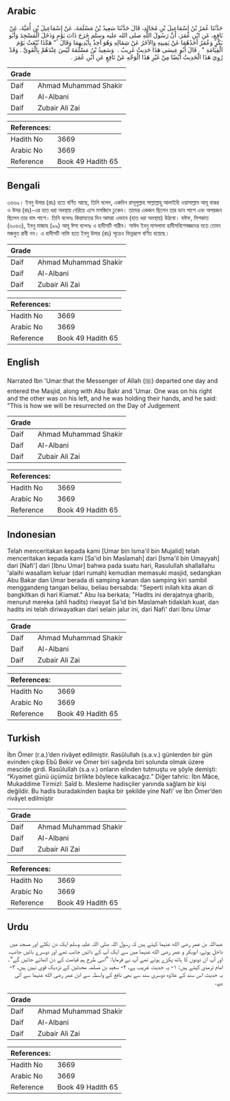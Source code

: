 ## Arabic


<div dir="rtl" lang="ar" style={{fontSize:'larger',backgroundColor:'#f8f9fa',padding:20}}>
حَدَّثَنَا عُمَرُ بْنُ إِسْمَاعِيلَ بْنِ مُجَالِدِ، قَالَ حَدَّثَنَا سَعِيدُ بْنُ مَسْلَمَةَ، عَنْ إِسْمَاعِيلَ بْنِ أُمَيَّةَ، عَنْ نَافِعٍ، عَنِ ابْنِ عُمَرَ، أَنَّ رَسُولَ اللَّهِ صلى الله عليه وسلم خَرَجَ ذَاتَ يَوْمٍ وَدَخَلَ الْمَسْجِدَ وَأَبُو بَكْرٍ وَعُمَرُ أَحَدُهُمَا عَنْ يَمِينِهِ وَالآخَرُ عَنْ شِمَالِهِ وَهُوَ آخِذٌ بِأَيْدِيهِمَا وَقَالَ ‏ "‏ هَكَذَا نُبْعَثُ يَوْمَ الْقِيَامَةِ ‏"‏ ‏. قَالَ أَبُو عِيسَى هَذَا حَدِيثٌ غَرِيبٌ ‏.‏ ‏ وَسَعِيدُ بْنُ مَسْلَمَةَ لَيْسَ عِنْدَهُمْ بِالْقَوِيِّ ‏.‏ وَقَدْ رُوِيَ هَذَا الْحَدِيثُ أَيْضًا مِنْ غَيْرِ هَذَا الْوَجْهِ عَنْ نَافِعٍ عَنِ ابْنِ عُمَرَ ‏.‏
</div>
<div style={{backgroundColor:'#f8f9fa',padding:20, marginBottom: 10}}><table> <thead> <tr> <th>Grade</th> <th></th> </tr> </thead> <tbody> <tr><td>Daif</td><td>Ahmad Muhammad Shakir</td></tr><tr><td>Daif</td><td>Al-Albani</td></tr><tr><td>Daif</td><td>Zubair Ali Zai</td></tr></tbody></table><table> <thead> <tr> <th>References:</th> <th></th> </tr> </thead> <tbody><tr><td>Hadith No</td><td>3669</td></tr><tr><td>Arabic No</td><td>3669</td></tr><tr><td>Reference</td><td>Book 49 Hadith 65</td></tr></tbody></table></div>

## Bengali


<div dir="ltr" lang="bn" style={{fontSize:'larger',backgroundColor:'#f8f9fa',padding:20}}>
৩৬৬৯। ইবনু উমার (রাঃ) হতে বর্ণিত আছে, তিনি বলেন, একদিন রাসূলুল্লাহ সাল্লাল্লাহু আলাইহি ওয়াসাল্লাম আবূ বাকর ও উমর (রাঃ)-এর হাত ধরা অবস্থায় বেরিয়ে এসে মসজিদে ঢুকেন। তাদের একজন ছিলেন তার ডান পাশে এবং অপরজন ছিলেন তার বাম পাশে। তিনি বলেনঃ কিয়ামতের দিন আমরা এভাবে (হাত ধরা অবস্থায়) উঠবো। যঈফ, মিশকাত (৬০৬৩), ইবনু মাজাহ (৯৯) আবূ ঈসা বলেনঃ এ হাদীসটি গারীব। সাঈদ ইবনু মাসলামা হাদীসবিশেষজ্ঞদের মতে তেমন মজবুত রাবী নন। এ হাদীসটি নাফি হতে ইবনু উমার (রাঃ) সূত্রেও ভিন্নরূপে বর্ণিত হয়েছে।
</div>
<div style={{backgroundColor:'#f8f9fa',padding:20, marginBottom: 10}}><table> <thead> <tr> <th>Grade</th> <th></th> </tr> </thead> <tbody> <tr><td>Daif</td><td>Ahmad Muhammad Shakir</td></tr><tr><td>Daif</td><td>Al-Albani</td></tr><tr><td>Daif</td><td>Zubair Ali Zai</td></tr></tbody></table><table> <thead> <tr> <th>References:</th> <th></th> </tr> </thead> <tbody><tr><td>Hadith No</td><td>3669</td></tr><tr><td>Arabic No</td><td>3669</td></tr><tr><td>Reference</td><td>Book 49 Hadith 65</td></tr></tbody></table></div>

## English


<div dir="ltr" lang="en" style={{fontSize:'larger',backgroundColor:'#f8f9fa',padding:20}}>
Narrated Ibn 'Umar:that the Messenger of Allah (ﷺ) departed one day and entered the Masjid, along with Abu Bakr and 'Umar. One was on his right and the other was on his left, and he was holding their hands, and he said: "This is how we will be resurrected on the Day of Judgement
</div>
<div style={{backgroundColor:'#f8f9fa',padding:20, marginBottom: 10}}><table> <thead> <tr> <th>Grade</th> <th></th> </tr> </thead> <tbody> <tr><td>Daif</td><td>Ahmad Muhammad Shakir</td></tr><tr><td>Daif</td><td>Al-Albani</td></tr><tr><td>Daif</td><td>Zubair Ali Zai</td></tr></tbody></table><table> <thead> <tr> <th>References:</th> <th></th> </tr> </thead> <tbody><tr><td>Hadith No</td><td>3669</td></tr><tr><td>Arabic No</td><td>3669</td></tr><tr><td>Reference</td><td>Book 49 Hadith 65</td></tr></tbody></table></div>

## Indonesian


<div dir="ltr" lang="id" style={{fontSize:'larger',backgroundColor:'#f8f9fa',padding:20}}>
Telah menceritakan kepada kami [Umar bin Isma'il bin Mujalid] telah menceritakan kepada kami [Sa'id bin Maslamah] dari [Isma'il bin Umayyah] dari [Nafi'] dari [Ibnu Umar] bahwa pada suatu hari, Rasulullah shallallahu 'alaihi wasallam keluar (dari rumah) kemudian memasuki masjid, sedangkan Abu Bakar dan Umar berada di samping kanan dan samping kiri sambil menggandeng tangan beliau, beliau bersabda: "Seperti inilah kita akan di bangkitkan di hari Kiamat." Abu Isa berkata; "Hadits ini derajatnya gharib, menurut mereka (ahli hadits) riwayat Sa'id bin Maslamah tidaklah kuat, dan hadits ini telah diriwayatkan dari selain jalur ini, dari Nafi' dari Ibnu Umar
</div>
<div style={{backgroundColor:'#f8f9fa',padding:20, marginBottom: 10}}><table> <thead> <tr> <th>Grade</th> <th></th> </tr> </thead> <tbody> <tr><td>Daif</td><td>Ahmad Muhammad Shakir</td></tr><tr><td>Daif</td><td>Al-Albani</td></tr><tr><td>Daif</td><td>Zubair Ali Zai</td></tr></tbody></table><table> <thead> <tr> <th>References:</th> <th></th> </tr> </thead> <tbody><tr><td>Hadith No</td><td>3669</td></tr><tr><td>Arabic No</td><td>3669</td></tr><tr><td>Reference</td><td>Book 49 Hadith 65</td></tr></tbody></table></div>

## Turkish


<div dir="ltr" lang="tr" style={{fontSize:'larger',backgroundColor:'#f8f9fa',padding:20}}>
İbn Ömer (r.a.)’den rivâyet edilmiştir. Rasûlullah (s.a.v.) günlerden bir gün evinden çıkıp Ebû Bekir ve Ömer biri sağında biri solunda olmak üzere mescide girdi. Rasûlullah (s.a.v.) onların elinden tutmuştu ve şöyle demişti: “Kıyamet günü üçümüz birlikte böylece kalkacağız.” Diğer tahric: İbn Mâce, Mukaddime Tirmizî: Saîd b. Mesleme hadisçiler yanında sağlam bir kişi değildir. Bu hadis buradakinden başka bir şekilde yine Nafi’ ve İbn Ömer’den rivâyet edilmiştir
</div>
<div style={{backgroundColor:'#f8f9fa',padding:20, marginBottom: 10}}><table> <thead> <tr> <th>Grade</th> <th></th> </tr> </thead> <tbody> <tr><td>Daif</td><td>Ahmad Muhammad Shakir</td></tr><tr><td>Daif</td><td>Al-Albani</td></tr><tr><td>Daif</td><td>Zubair Ali Zai</td></tr></tbody></table><table> <thead> <tr> <th>References:</th> <th></th> </tr> </thead> <tbody><tr><td>Hadith No</td><td>3669</td></tr><tr><td>Arabic No</td><td>3669</td></tr><tr><td>Reference</td><td>Book 49 Hadith 65</td></tr></tbody></table></div>

## Urdu


<div dir="rtl" lang="ur" style={{fontSize:'larger',backgroundColor:'#f8f9fa',padding:20}}>
عبداللہ بن عمر رضی الله عنہما کہتے ہیں کہ رسول اللہ صلی اللہ علیہ وسلم ایک دن نکلے اور مسجد میں داخل ہوئے، ابوبکر و عمر رضی الله عنہما میں سے ایک آپ کے دائیں جانب تھے اور دوسرے بائیں جانب، اور آپ ان دونوں کا ہاتھ پکڑے ہوئے تھے آپ نے فرمایا: ”اسی طرح ہم قیامت کے دن اٹھائے جائیں گے“۔ امام ترمذی کہتے ہیں: ۱- یہ حدیث غریب ہے، ۲- سعید بن مسلمہ محدثین کے نزدیک قوی نہیں ہیں، ۳- یہ حدیث اس سند کے علاوہ دوسری سند سے بھی نافع کے واسطہ سے ابن عمر رضی الله عنہما سے آئی ہے۔
</div>
<div style={{backgroundColor:'#f8f9fa',padding:20, marginBottom: 10}}><table> <thead> <tr> <th>Grade</th> <th></th> </tr> </thead> <tbody> <tr><td>Daif</td><td>Ahmad Muhammad Shakir</td></tr><tr><td>Daif</td><td>Al-Albani</td></tr><tr><td>Daif</td><td>Zubair Ali Zai</td></tr></tbody></table><table> <thead> <tr> <th>References:</th> <th></th> </tr> </thead> <tbody><tr><td>Hadith No</td><td>3669</td></tr><tr><td>Arabic No</td><td>3669</td></tr><tr><td>Reference</td><td>Book 49 Hadith 65</td></tr></tbody></table></div>